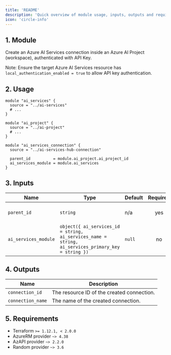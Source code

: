 ```yaml
---
title: 'README'
description: 'Quick overview of module usage, inputs, outputs and requirements.'
icon: 'circle-info'
---
```


## 1. Module
Create an Azure AI Services connection inside an Azure AI Project (workspace), authenticated with API Key.

Note: Ensure the target Azure AI Services resource has `local_authentication_enabled = true` to allow API key authentication.

## 2. Usage
```hcl
module "ai_services" {
  source = "../ai-services"
  # ...
}

module "ai_project" {
  source = "../ai-project"
  # ...
}

module "ai_services_connection" {
  source = "../ai-services-hub-connection"

  parent_id          = module.ai_project.ai_project_id
  ai_services_module = module.ai_services
}
```

## 3. Inputs
| Name | Type | Default | Required | Description |
|------|------|---------|:--------:|-------------|
| `parent_id` | `string` | n/a | yes | Parent resource ID (AI Project workspace). |
| `ai_services_module` | `object({ ai_services_id = string, ai_services_name = string, ai_services_primary_key = string })` | `null` | no | Pass `module.ai_services` directly. |

## 4. Outputs
| Name | Description |
|------|-------------|
| `connection_id` | The resource ID of the created connection. |
| `connection_name` | The name of the created connection. |

## 5. Requirements
- Terraform `>= 1.12.1, < 2.0.0`
- AzureRM provider `~> 4.38`
- AzAPI provider `~> 2.2.0`
- Random provider `~> 3.6`


